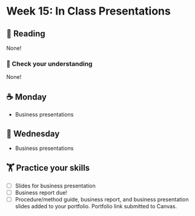 # Week 15: In Class Presentations
  
## 📖 Reading

  None!

### 🎯 Check your understanding

None!

## ☕ Monday

- Business presentations
  
## 🐪 Wednesday

- Business presentations

##  🏋️ Practice your skills

- [ ] Slides for business presentation
- [ ] Business report due!
- [ ] Procedure/method guide, business report, and business presentation slides added to your portfolio. Portfolio link submitted to Canvas.

